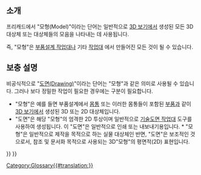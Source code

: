<languages/>

<span id="Introduction"></span>
== 소개 ==

프리캐드에서 "모형(Model)"이라는 단어는 일반적으로 [[3D_view/ko|3D 보기]]에서 생성된 모든 3D 대상체 또는 대상체들의 모음을 나타내는 데 사용됩니다.

즉, "모형"은 [[PartDesign_Workbench/ko|부품설계 작업대]]나 기타 [[Workbenches/ko|작업대]] 에서 만들어진 모든 것이 될 수 있습니다.

<span id="Notes"></span>
== 보충 설명 ==

비공식적으로 "[[Drawing/ko|도면(Drawing)]]"이라는 단어는 "모형"과 같은 의미로 사용될 수 있습니다. 그러나 보다 정밀한 작업이 필요한 경우에는 구분이 필요합니다.
* "모형"은 예를 들면 부품설계에서 [[Body/ko|몸통]] 또는 이러한 몸통들이  포함된 [[Part/ko|부품]]과 같이[[3D_view/ko|3D 보기]]에서 생성된 3D 또는 2D 대상체입니다.
* "도면"은 해당 "모형"의 엄격한 2D 투상이며 일반적으로 [[TechDraw_Workbench/ko|기술도면 작업대]] 도구를 사용하여 생성됩니다. 이 "도면"은 일반적으로 인쇄 또는 내보내기용입니다. * "모형"은 일반적으로 제작을 목적으로 하는 실물 대상체인 반면, "도면"은 보조적인 것으로서, 참조 및 문서화 목적으로 사용되는 3D"모형"의 평면적(2D) 표현입니다.


{{Document objects navi{{#translation:}}}}
{{Userdocnavi{{#translation:}}}}
[[Category:Glossary{{#translation:}}]]